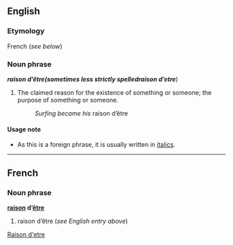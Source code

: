 ==English==
===Etymology===
French (''see below'')

===Noun phrase===
'''''raison d’être''''' (''sometimes less strictly spelled '''raison d’etre''''')

#The claimed reason for the existence of something or someone; the purpose of something or someone.
#:''Surfing became his'' raison d’être

====Usage note====
*As this is a foreign phrase, it is usually written in [[italics]].

----
==French==
===Noun phrase===
'''[[raison]] d’[[être]]'''

#raison d’être (''see English entry above'')

[[Category:English words spelled with diacritics or ligatures|Raison d'etre]]